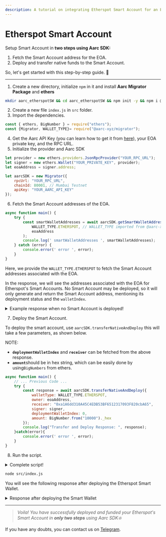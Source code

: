 ```yaml
---
description: A tutorial on integrating Etherspot Smart Account for an EOA with Aarc SDK ❇️
---
```


# Etherspot Smart Account

Setup Smart Account in **two steps using Aarc SDK:**

1. Fetch the Smart Account address for the EOA.
2. Deploy and transfer native funds to the Smart Account. &#x20;

So, let's get started with this step-by-step guide. :rocket:

***

1. Create a new directory, initialize `npm` in it and install **Aarc Migrator Package** and **ethers**

```bash
mkdir aarc_etherspotSW && cd aarc_etherspotSW && npm init -y && npm i @aarc-xyz/migrator ethers@5.7.2
```

2. Create a new file `index.js` in `src` folder.
3. Import the dependencies.&#x20;

```javascript
const { ethers, BigNumber } = require("ethers");
const {Migrator, WALLET_TYPE}= require("@aarc-xyz/migrator");
```

4. Get the Aarc API Key (you can learn how to get it from [here](broken-reference)), your EOA private key, and the RPC URL.
5. Initialize the provider and Aarc SDK

```javascript
let provider = new ethers.providers.JsonRpcProvider("YOUR_RPC_URL");
let signer = new ethers.Wallet("YOUR_PRIVATE_KEY", provider);
let eoaAddress = signer.address;

let aarcSDK = new Migrator({
    rpcUrl: "YOUR_RPC_URL",
    chainId: 80001, // Mumbai Testnet
    apiKey: "YOUR_AARC_API_KEY"
});
```

6. Fetch the Smart Account addresses of the EOA.

```javascript
async function main() {
    try {
        const smartWalletAddresses = await aarcSDK.getSmartWalletAddresses(
            WALLET_TYPE.ETHERSPOT, // WALLET_TYPE imported from @aarc-xyz/migrator
            eoaAddress
        );
        console.log(' smartWalletAddresses ', smartWalletAddresses);
    } catch (error) {
        console.error(' error ', error);
    }
}
```

Here, we provide the `WALLET_TYPE.ETHERSPOT` to fetch the Smart Account addresses associated with the EOA.&#x20;

In the response, we will see the addresses associated with the EOA for Etherspot's Smart Accounts. No Smart Account may be deployed, so it will only generate and return the Smart Account address, mentioning its deployment status and the `walletIndex`.

<details>

<summary>Example response when no Smart Account is deployed!</summary>

```bash
 smartWalletAddresses  [
  {
    address: '0xF7Cb1d262ad3a71428b839110ba328378B01c921',
    isDeployed: false,
    walletIndex: 0
  }
]
```

</details>

7. Deploy the Smart Account.&#x20;

To deploy the smart account, use `aarcSDK.transferNativeAndDeploy` this will take a few parameters, as shown below.

<Info>
NOTE:&#x20;

* **`deploymentWalletIndex`** and **`receiver`** can be fetched from the above response.
* **`amount`**&#x73;hould be in hex string, which can be easily done by using`BigNumbers` from ethers.
</Info>

```javascript
async function main() {
    // ... Previous Code ...
    try {
        const response = await aarcSDK.transferNativeAndDeploy({
            walletType: WALLET_TYPE.ETHERSPOT,
            owner: eoaAddress,
            receiver: "0xa1A6dd310A45C4EDB53BF6512317093F820cbA65",
            signer: signer,
            deploymentWalletIndex: 0,
            amount: BigNumber.from("10000")._hex
        });
        console.log("Transfer and Deploy Response: ", response);
    }catch(error){
        console.error(' error ', error);
    }
}
```

8. Run the script.

<details>

<summary>Complete script!</summary>

```javascript
const { ethers, BigNumber } = require("ethers");
const {Migrator, WALLET_TYPE}= require("@aarc-xyz/migrator");

let provider = new ethers.providers.JsonRpcProvider("YOUR_RPC_URL");
let signer = new ethers.Wallet("YOUR_PRIVATE_KEY", provider);
let eoaAddress = signer.address;

let aarcSDK = new Migrator({
    rpcUrl: "YOUR_RPC_URL",
    chainId: 80001, // Mumbai Testnet
    apiKey: "YOUR_AARC_API_KEY"
});

async function main() {
    try {
        const smartWalletAddresses = await aarcSDK.getSmartWalletAddresses(
            WALLET_TYPE.ETHERSPOT,
            eoaAddress
        );
        console.log(' smartWalletAddresses ', smartWalletAddresses);
    } catch (error) {
        console.error(' error ', error);
    }

    try {
        const response = await aarcSDK.transferNativeAndDeploy({
            walletType: WALLET_TYPE.ETHERSPOT,
            owner: eoaAddress,
            receiver: "0xa1A6dd310A45C4EDB53BF6512317093F820cbA65", //Change the receiver address to the SA address
            signer: signer,
            deploymentWalletIndex: 0, // Change the index to the index of the SA
            amount: BigNumber.from("10000")._hex // Change the string to the amount you want to transfer
        });
        console.log("Transfer and Deploy Response: ", response);
    }catch(error){
        console.error(' error ', error);
    }
}

main();
```

</details>

```bash
node src/index.js
```

You will see the following response after deploying the Etherspot Smart Wallet.

<details>

<summary>Response after deploying the Smart Wallet</summary>

```bash
Transfer and Deploy Response:  [
  {
    tokenAddress: '',
    amount: '0x00',
    message: 'Deployment tx sent',
    txHash: '0x6797639f26391e6d5335090df4984ce84e617908f0c1554756c4c60c0f678f28'
  },
  {
    tokenAddress: '0x0000000000000000000000000000000000001010',
    amount: '0x2710',
    message: 'Token transfer tx sent',
    txHash: '0xd0f141776971f6a6211b514842b02c24c6fde53e9cb392a83e1489d65d9b53b7'
  }
]
```

</details>

***

> _Voila! You have successfully deployed and funded your Etherspot's Smart Account in **only two steps** using Aarc SDK❇️_

If you have any doubts, you can contact us on [Telegram](https://t.me/aarcxyz).
